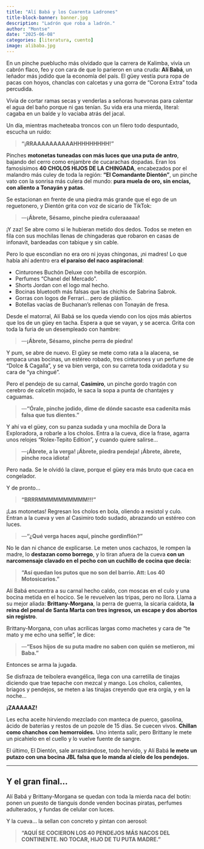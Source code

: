 ```yaml
---
title: "Alí Babá y los Cuarenta Ladrones"
title-block-banner: banner.jpg
description: "Ladrón que roba a ladrón."
author: "Montse"
date: "2025-06-08"
categories: [literatura, cuento]
image: alibaba.jpg
---
```


En un pinche pueblucho más olvidado que la carrera de Kalimba, vivía un cabrón flaco, feo y con cara de que lo parieron en una cruda: **Alí Babá**, un leñador más jodido que la economía del país. El güey vestía pura ropa de pacas con hoyos, chanclas con calcetas y una gorra de “Corona Extra” toda percudida.

Vivía de cortar ramas secas y venderlas a señoras huevonas para calentar el agua del baño porque ni gas tenían. Su vida era una mierda, literal: cagaba en un balde y lo vaciaba atrás del jacal.

Un día, mientras macheteaba troncos con un filero todo despuntado, escucha un ruido:

> **"¡RRAAAAAAAAAAHHHHHHHHH!"**

Pinches **motonetas tuneadas con más luces que una puta de antro**, bajando del cerro como enjambre de cucarachas dopadas. Eran los famosísimos **40 CHOLOS HIJOS DE LA CHINGADA**, encabezados por el malandro más culey de toda la región: **"El Comandante Dientón"**, un pinche vato con la sonrisa más culera del mundo: **pura muela de oro, sin encías, con aliento a Tonayán y patas**.

Se estacionan en frente de una piedra más grande que el ego de un reguetonero, y Dientón grita con voz de sicario de TikTok:

> —**¡Ábrete, Sésamo, pinche piedra culeraaaaa!**

¡Y zaz! Se abre como si le hubieran metido dos dedos. Todos se meten en fila con sus mochilas llenas de chingaderas que robaron en casas de infonavit, bardeadas con tabique y sin cable.

Pero lo que escondían no era oro ni joyas chingonas, ¡ni madres! Lo que había ahí adentro era **el paraíso del naco aspiracional**:

* Cinturones Buchón Deluxe con hebilla de escorpión.
* Perfumes “Chanel del Mercado”.
* Shorts Jordan con el logo mal hecho.
* Bocinas bluetooth más falsas que las chichis de Sabrina Sabrok.
* Gorras con logos de Ferrari... pero de plástico.
* Botellas vacías de Buchanan’s rellenas con Tonayán de fresa.

Desde el matorral, Alí Babá se los queda viendo con los ojos más abiertos que los de un güey en tacha. Espera a que se vayan, y se acerca. Grita con toda la furia de un desempleado con hambre:

> —**¡Ábrete, Sésamo, pinche perra de piedra!**

Y pum, se abre de nuevo. El güey se mete como rata a la alacena, se empaca unas bocinas, un estéreo robado, tres cinturones y un perfume de “Dolce & Cagalla”, y se va bien verga, con su carreta toda oxidadota y su cara de “ya chingué”.

Pero el pendejo de su carnal, **Casimiro**, un pinche gordo tragón con cerebro de calcetín mojado, le saca la sopa a punta de chantajes y caguamas.

> —**"Órale, pinche jodido, dime de dónde sacaste esa cadenita más falsa que tus dientes."**

Y ahí va el güey, con su panza sudada y una mochila de Dora la Exploradora, a robarle a los cholos. Entra a la cueva, dice la frase, agarra unos relojes “Rolex-Tepito Edition”, y cuando quiere salirse...

> —**¡Ábrete, a la verga! ¡Ábrete, piedra pendeja! ¡Ábrete, ábrete, pinche roca idiota!**

Pero nada. Se le olvidó la clave, porque el güey era más bruto que caca en congelador.

Y de pronto…

> **"BRRRMMMMMMMMMM!!!"**

¡Las motonetas! Regresan los cholos en bola, oliendo a resistol y culo. Entran a la cueva y ven al Casimiro todo sudado, abrazando un estéreo con luces.

> —**“¿Qué verga haces aquí, pinche gordinflón?”**

No le dan ni chance de explicarse. Le meten unos cachazos, le rompen la madre, lo **destazan como borrego**, y lo tiran afuera de la cueva **con un narcomensaje clavado en el pecho con un cuchillo de cocina que decía:**

> **“Así quedan los putos que no son del barrio. Att: Los 40 Motosicarios.”**

Alí Babá encuentra a su carnal hecho caldo, con moscas en el culo y una bocina metida en el hocico. Se le revuelven las tripas, pero no llora. Llama a su mejor aliada: **Brittany-Morgana**, la perra de guerra, la sicaria caidota, **la reina del penal de Santa Marta con tres ingresos, un escape y dos abortos sin registro**.

Brittany-Morgana, con uñas acrílicas largas como machetes y cara de “te mato y me echo una selfie”, le dice:

> —**“Esos hijos de su puta madre no saben con quién se metieron, mi Baba.”**

Entonces se arma la jugada.

Se disfraza de teibolera evangélica, llega con una carretilla de tinajas diciendo que trae tepache con mezcal y mango. Los cholos, calientes, briagos y pendejos, se meten a las tinajas creyendo que era orgía, y en la noche…

**¡ZAAAAAZ!**

Les echa aceite hirviendo mezclado con manteca de puerco, gasolina, ácido de baterías y restos de un pozole de 15 días. Se cuecen vivos. **Chillan como chanchos con hemorroides.** Uno intenta salir, pero Brittany le mete un picahielo en el cuello y lo vuelve fuente de sangre.

El último, El Dientón, sale arrastrándose, todo hervido, y Alí Babá **le mete un putazo con una bocina JBL falsa que lo manda al cielo de los pendejos.**

---

## **Y el gran final...**

Alí Babá y Brittany-Morgana se quedan con toda la mierda naca del botín: ponen un puesto de tianguis donde venden bocinas piratas, perfumes adulterados, y fundas de celular con luces.

Y la cueva… la sellan con concreto y pintan con aerosol:

> **“AQUÍ SE COCIERON LOS 40 PENDEJOS MÁS NACOS DEL CONTINENTE. NO TOCAR, HIJO DE TU PUTA MADRE.”**